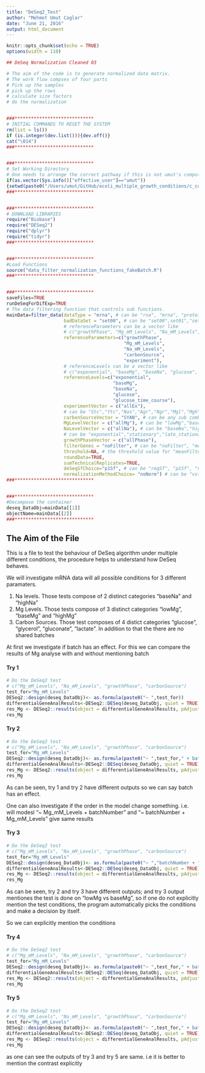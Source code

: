 ```yaml
---
title: "DeSeq2_Test"
author: "Mehmet Umut Caglar"
date: "June 21, 2016"
output: html_document
---
```




```r
knitr::opts_chunk$set(echo = TRUE)
options(width = 110)

## DeSeq Normalization Cleaned 03

# The aim of the code is to generate normalized data matrix.
# The work flow compses of four parts
# Pick up the samples
# pick up the rows
# calculate size factors
# do the normalization


###*****************************
# INITIAL COMMANDS TO RESET THE SYSTEM
rm(list = ls())
if (is.integer(dev.list())){dev.off()}
cat("\014")
###*****************************


###*****************************
# Set Working Directory
# One needs to arrange the correct pathway if this is not umut's computer ;)
if(as.vector(Sys.info()["effective_user"]=="umut"))
{setwd(paste0("/Users/umut/GitHub/ecoli_multiple_growth_conditions/c_code_change_wrt_variables_RNA&Protein/test_DeSeq2/"))} # mac computer
###*****************************


###*****************************
# DOWNLOAD LIBRARIES
require("Biobase") 
require("DESeq2")
require("dplyr")
require("tidyr")
###*****************************


###*****************************
#Load Functions
source("data_filter_normalization_functions_fakeBatch.R")
###*****************************


###*****************************
saveFiles=TRUE
runDeSeqForDifExp=TRUE
# The data filtering function that controls sub functions.
mainData=filter_data(dataType = "mrna", # can be "rna", "mrna", "protein", "protein_wo_NA"
                     badDataSet = "set00", # can be "set00",set01","set02", "set03"
                     # referenceParameters can be a vector like
                     # c("growthPhase", "Mg_mM_Levels", "Na_mM_Levels", "carbonSource", "experiment")
                     referenceParameters=c("growthPhase",
                                           "Mg_mM_Levels", 
                                           "Na_mM_Levels", 
                                           "carbonSource", 
                                           "experiment"),
                     # referenceLevels can be a vector like
                     # c("exponential", "baseMg", "baseNa", "glucose", "glucose_time_course")
                     referenceLevels=c("exponential",
                                       "baseMg", 
                                       "baseNa", 
                                       "glucose", 
                                       "glucose_time_course"),
                     experimentVector = c("allEx"), 
                     # can be "Stc","Ytc","Nas","Agr","Ngr","Mgl","Mgh" // "allEx"
                     carbonSourceVector = "SYAN", # can be any sub combination of "SYAN"
                     MgLevelVector = c("allMg"), # can be "lowMg","baseMg","highMg" // "allMg"
                     NaLevelVector = c("allNa"), # can be "baseNa","highNa" // "allNa"
                     # can be "exponential","stationary","late_stationary" // "allPhase"
                     growthPhaseVector = c("allPhase"), 
                     filterGenes = "noFilter", # can be "noFilter", "meanFilter", "maxFilter", "sdFilter" 
                     threshold=NA, # the threshold value for "meanFilter", "maxFilter", "sdFilter"
                     roundData=TRUE,
                     sumTechnicalReplicates=TRUE,
                     deSeqSfChoice="p1Sf", # can be "regSf", "p1Sf", "noSf"
                     normalizationMethodChoice= "noNorm") # can be "vst", "rlog", "log10", "noNorm"
###*****************************


###*****************************
#Decompose the container
deseq_DataObj=mainData[[1]]
objectName=mainData[[2]]
###*****************************

```

## The Aim of the File

This is a file to test the behaviour of DeSeq algorithm under multiple different conditions, the procedure helps to understand how DeSeq behaves.

We will investigate mRNA data will all possible conditions for 3 different paramaters. 

1. Na levels. Those tests compose of 2 distinct categories "baseNa" and "highNa"
2. Mg Levels. Those tests compose of 3 distinct categories "lowMg", "baseMg" and "highMg"
3. Carbon Sources. Those test composes of 4 distict categories "glucose", "glycerol", "gluconate", "lactate". In addition to that the there are no shared batches  



\clearpage

At first we investigate if batch has an effect. For this we can compare the results of Mg analyse with and without mentioning batch

#### Try 1
```r
# Do the DeSeq2 test
# c("Mg_mM_Levels", "Na_mM_Levels", "growthPhase", "carbonSource")
test_for="Mg_mM_Levels"
DESeq2::design(deseq_DataObj)<- as.formula(paste0("~ ",test_for))
differentialGeneAnalResults<-DESeq2::DESeq(deseq_DataObj, quiet = TRUE)
res_Mg <- DESeq2::results(object = differentialGeneAnalResults, pAdjustMethod ="fdr")
res_Mg
```


#### Try 2
```r
# Do the DeSeq2 test
# c("Mg_mM_Levels", "Na_mM_Levels", "growthPhase", "carbonSource")
test_for="Mg_mM_Levels"
DESeq2::design(deseq_DataObj)<- as.formula(paste0("~ ",test_for," + batchNumber"))
differentialGeneAnalResults<-DESeq2::DESeq(deseq_DataObj, quiet = TRUE)
res_Mg <- DESeq2::results(object = differentialGeneAnalResults, pAdjustMethod ="fdr")
res_Mg
```

As can be seen, try 1 and try 2 have different outputs so we can say batch has an effect.


One can also investigate if the order in the model change something. i.e. 
will modesl "~ Mg_mM_Levels + batchNumber" and "~ batchNumber + Mg_mM_Levels" give same results


#### Try 3
```r
# Do the DeSeq2 test
# c("Mg_mM_Levels", "Na_mM_Levels", "growthPhase", "carbonSource")
test_for="Mg_mM_Levels"
DESeq2::design(deseq_DataObj)<- as.formula(paste0("~ ","batchNumber + ",test_for))
differentialGeneAnalResults<-DESeq2::DESeq(deseq_DataObj, quiet = TRUE)
res_Mg <- DESeq2::results(object = differentialGeneAnalResults, pAdjustMethod ="fdr")
res_Mg
```

As can be seen, try 2 and try 3 have different outputs; and try 3 output mentiones the test is done on "lowMg vs baseMg", so if one do not explicitly mention the test conditions, the program automatically picks the conditions and make a decision by itself.

So we can explicitly mention the conditions 

#### Try 4
```r
# Do the DeSeq2 test
# c("Mg_mM_Levels", "Na_mM_Levels", "growthPhase", "carbonSource")
test_for="Mg_mM_Levels"
DESeq2::design(deseq_DataObj)<- as.formula(paste0("~ ",test_for," + batchNumber"))
differentialGeneAnalResults<-DESeq2::DESeq(deseq_DataObj, quiet = TRUE)
res_Mg <- DESeq2::results(object = differentialGeneAnalResults, pAdjustMethod ="fdr",  contrast = c(test_for,"highMg","baseMg"))
res_Mg
```

#### Try 5
```r
# Do the DeSeq2 test
# c("Mg_mM_Levels", "Na_mM_Levels", "growthPhase", "carbonSource")
test_for="Mg_mM_Levels"
DESeq2::design(deseq_DataObj)<- as.formula(paste0("~ ",test_for," + batchNumber"))
differentialGeneAnalResults<-DESeq2::DESeq(deseq_DataObj, quiet = TRUE)
res_Mg <- DESeq2::results(object = differentialGeneAnalResults, pAdjustMethod ="fdr",  contrast = c(test_for,"lowMg","baseMg"))
res_Mg
```

as one can see the outputs of try 3 and try 5 are same. i.e it is better to mention the contrast explicitly